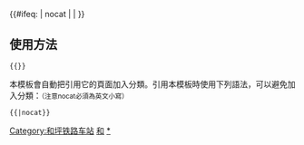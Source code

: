 {{鐵道路線|
| 模板名稱 = 和坪铁路
| 名稱 = [[和坪铁路]]
| 代表色 = #0033c9
| Logo = [[File:China_Railways.svg|17px]]
| 背景顏色 = #FFFFFF
| 車站列表 = [[和龙站|和龙]] - [[仙景台站|仙景台]] - [[南坪镇站|南坪镇]]
|注釋=
}}
<includeonly>{{#ifeq: {{{1}}} | nocat | <!--空--> | [[Category:和坪铁路车站]] }}</includeonly><noinclude>

==使用方法==
 <nowiki>{{</nowiki>{{PAGENAME}}<nowiki>}}</nowiki>
本模板會自動把引用它的頁面加入分類。引用本模板時使用下列語法，可以避免加入分類：<small>（注意nocat必須為英文小寫）</small>
 <nowiki>{{</nowiki>{{PAGENAME}}<nowiki>|nocat}}</nowiki>
[[Category:中國鐵路路線模板|和]]
[[Category:和坪铁路车站|*]]
</noinclude>